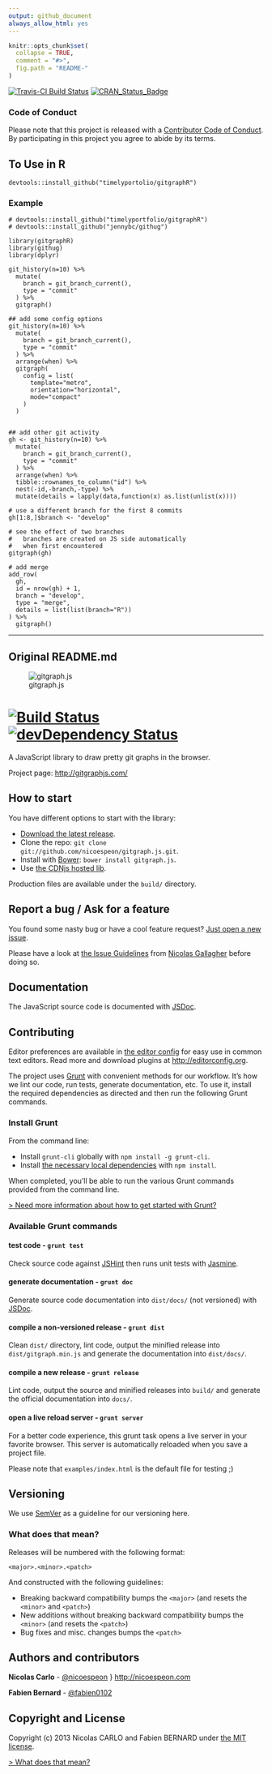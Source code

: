 ```yaml
---
output: github_document
always_allow_html: yes
---
```


<!-- README.md is generated from README.Rmd. Please edit that file -->

```r
knitr::opts_chunk$set(
  collapse = TRUE,
  comment = "#>",
  fig.path = "README-"
)
```

[![Travis-CI Build Status](https://travis-ci.org/.svg?branch=master)](https://travis-ci.org/) [![CRAN_Status_Badge](http://www.r-pkg.org/badges/version/pkg)](https://cran.r-project.org/package=pkg)

### Code of Conduct

Please note that this project is released with a [Contributor Code of Conduct](CONDUCT.md). By participating in this project you agree to abide by its terms.

## To Use in R

```
devtools::install_github("timelyportolio/gitgraphR")
```

### Example

```
# devtools::install_github("timelyportfolio/gitgraphR")
# devtools::install_github("jennybc/githug")

library(gitgraphR)
library(githug)
library(dplyr)

git_history(n=10) %>%
  mutate(
    branch = git_branch_current(),
    type = "commit"
  ) %>%
  gitgraph()
```

```
## add some config options
git_history(n=10) %>%
  mutate(
    branch = git_branch_current(),
    type = "commit"
  ) %>%
  arrange(when) %>%
  gitgraph(
    config = list(
      template="metro",
      orientation="horizontal",
      mode="compact"
    )
  )
```

```

## add other git activity
gh <- git_history(n=10) %>%
  mutate(
    branch = git_branch_current(),
    type = "commit"
  ) %>%
  arrange(when) %>%
  tibble::rownames_to_column("id") %>%
  nest(-id,-branch,-type) %>%
  mutate(details = lapply(data,function(x) as.list(unlist(x))))

# use a different branch for the first 8 commits
gh[1:8,]$branch <- "develop"

# see the effect of two branches
#   branches are created on JS side automatically
#   when first encountered
gitgraph(gh)

# add merge
add_row(
  gh,
  id = nrow(gh) + 1,
  branch = "develop",
  type = "merge",
  details = list(list(branch="R"))
) %>%
  gitgraph()
```

<hr/>
## Original README.md

![gitgraph.js](/assets/logo/gitgraph-logo.png)

[![Build Status](https://secure.travis-ci.org/nicoespeon/gitgraph.js.png)](http://travis-ci.org/nicoespeon/gitgraph.js) [![devDependency Status](https://david-dm.org/nicoespeon/gitgraph.js/dev-status.png)](https://david-dm.org/nicoespeon/gitgraph.js#info=devDependencies)
===========

A JavaScript library to draw pretty git graphs in the browser.

Project page: <http://gitgraphjs.com/>

## How to start

You have different options to start with the library:

- [Download the latest release](https://github.com/nicoespeon/gitgraph.js/releases/latest).
- Clone the repo: `git clone git://github.com/nicoespeon/gitgraph.js.git`.
- Install with [Bower](http://bower.io/): `bower install gitgraph.js`.
- Use [the CDNjs hosted lib](https://cdnjs.com/libraries/gitgraph.js).

Production files are available under the `build/` directory.

## Report a bug / Ask for a feature

You found some nasty bug or have a cool feature request? [Just open a new issue](https://github.com/nicoespeon/gitgraph.js/issues).

Please have a look at [the Issue Guidelines](https://github.com/necolas/issue-guidelines/blob/master/CONTRIBUTING.md) from [Nicolas Gallagher](https://github.com/necolas) before doing so.

## Documentation

The JavaScript source code is documented with [JSDoc](http://usejsdoc.org/).

## Contributing

Editor preferences are available in [the editor config](https://github.com/nicoespeon/gitgraph.js/blob/master/.editorconfig) for easy use in common text editors. Read more and download plugins at <http://editorconfig.org>.

The project uses [Grunt](http://gruntjs.com) with convenient methods for our workflow. It's how we lint our code, run tests, generate documentation, etc. To use it, install the required dependencies as directed and then run the following Grunt commands.

### Install Grunt

From the command line:

- Install `grunt-cli` globally with `npm install -g grunt-cli`.
- Install [the necessary local dependencies](https://github.com/nicoespeon/gitgraph.js/blob/master/.editorconfig) with `npm install`.

When completed, you'll be able to run the various Grunt commands provided from the command line.

[> Need more information about how to get started with Grunt?](http://gruntjs.com/getting-started)

### Available Grunt commands

#### test code - `grunt test`

Check source code against [JSHint](http://www.jshint.com/) then runs unit tests with [Jasmine](http://pivotal.github.io/jasmine/).

#### generate documentation - `grunt doc`

Generate source code documentation into `dist/docs/` (not versioned) with [JSDoc](http://usejsdoc.org/).

#### compile a non-versioned release - `grunt dist`

Clean `dist/` directory, lint code, output the minified release into `dist/gitgraph.min.js` and generate the documentation into `dist/docs/`.

#### compile a new release - `grunt release`

Lint code, output the source and minified releases into `build/` and generate the official documentation into `docs/`.

#### open a live reload server - `grunt server`

For a better code experience, this grunt task opens a live server in your favorite browser. This server is automatically reloaded when you save a project file.

Please note that `examples/index.html` is the default file for testing ;)

## Versioning

We use [SemVer](http://semver.org/) as a guideline for our versioning here.

### What does that mean?

Releases will be numbered with the following format:

```
<major>.<minor>.<patch>
```

And constructed with the following guidelines:

- Breaking backward compatibility bumps the `<major>` (and resets the `<minor>` and `<patch>`)
- New additions without breaking backward compatibility bumps the `<minor>` (and resets the `<patch>`)
- Bug fixes and misc. changes bumps the `<patch>`

## Authors and contributors

**Nicolas Carlo** - [@nicoespeon](https://twitter.com/nicoespeon) } <http://nicoespeon.com>

**Fabien Bernard** - [@fabien0102](https://twitter.com/fabien0102)

## Copyright and License

Copyright (c) 2013 Nicolas CARLO and Fabien BERNARD under [the MIT license](https://github.com/nicoespeon/gitgraph.js/blob/master/LICENSE.md).

[> What does that mean?](http://choosealicense.com/licenses/mit/)
